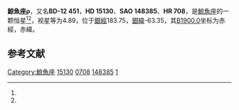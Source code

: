 {{Starbox begin
| name = 鯨魚座ρ
}}
{{Starbox observe
| epoch = [[J2000.0|J2000.0]]
| constell = [[鯨魚座|鯨魚座]]<ref name=SIMBAD>{{cite web
 | url=http://simbad.u-strasbg.fr/simbad/sim-id?Ident=HR+708
 | title =Pulsating variable Star
 | publisher=Centre de Données astronomiques de Strasbourg
 | work=SIMBAD
 | accessdate=2012-07-13}}</ref><ref name=DATA>{{cite web
 | url=http://vizier.u-strasbg.fr/viz-bin/VizieR-5?-out.add=.&-source=5050&-corr=PK=HR&-out.max=9999&HR=708
 | title=VizieR Detailed Page
 | accessdate=2012-07-13
 | archive-date=2016-03-04
 | archive-url=https://web.archive.org/web/20160304220410/http://vizier.u-strasbg.fr/viz-bin/VizieR-5?-out.add=.&-source=5050&-corr=PK=HR&-out.max=9999&HR=708
 | dead-url=no
 }}</ref>
| 星官 = [[蒭藁|蒭藁]]
| ra = {{RA|2|25|57}}<ref name=SIMBAD /><ref name=DATA />
| dec = {{DEC|-12|17|26}}<ref name=SIMBAD /><ref name=DATA />
| appmag_v = 4.89<ref name=SIMBAD /><ref name=DATA />
}}
{{Starbox character
| class = B9.5Vn<ref name=SIMBAD /><ref name=DATA />
| b-v = -0.03<ref name=SIMBAD /><ref name=DATA />
| u-b = -0.07<ref name=SIMBAD /><ref name=DATA />
| r-i = -0.03<ref name=SIMBAD /><ref name=DATA />
| variable = 
}}
{{Starbox astrometry
| radial_v = -0.07
| prop_mo_ra = 10
| parallax = 0.029
| p_error = 
}}
{{Starbox catalog
| names =BD-12 451，[[SAO星表|SAO]] 148385，[[HD星表|HD]] 15130，[[HR星表|HR]] 708}}
{{Starbox reference |Simbad=HR+708}}
{{Starbox end}}

'''鯨魚座ρ'''，又名'''BD-12 451'''，'''HD 15130'''、'''SAO 148385'''、'''HR 708'''，是[[鯨魚座|鯨魚座]]的一颗恒星<ref name=SIMBAD /><ref name=DATA />，视星等为4.89，位于[[銀道座標系|銀經]]183.75，[[銀道座標系|銀緯]]-63.35，其[[B1900.0|B1900.0]]坐标为赤經{{RA|2|21|7.1}}，赤緯{{DEC|-12|-63.35|29}}。

== 参考文献 ==
{{reflist}}

{{star-stub}}

{{鲸鱼座恒星}}
{{星官|蒭藁|6|5}}
[[Category:鯨魚座|Category:鯨魚座]]
[[Category:HD和HDE天體|15130]]
[[Category:HR天體|0708]]
[[Category:SAO天體|148385]]
[[Category:蒭藁|1]]